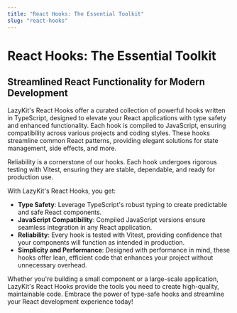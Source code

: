 ```yaml
---
title: "React Hooks: The Essential Toolkit"
slug: "react-hooks"
---
```


# React Hooks: The Essential Toolkit
## Streamlined React Functionality for Modern Development

LazyKit's React Hooks offer a curated collection of powerful hooks written in TypeScript, designed to elevate your React applications with type safety and enhanced functionality. Each hook is compiled to JavaScript, ensuring compatibility across various projects and coding styles. These hooks streamline common React patterns, providing elegant solutions for state management, side effects, and more.

Reliability is a cornerstone of our hooks. Each hook undergoes rigorous testing with Vitest, ensuring they are stable, dependable, and ready for production use.

With LazyKit's React Hooks, you get:

- **Type Safety**: Leverage TypeScript's robust typing to create predictable and safe React components.
- **JavaScript Compatibility**: Compiled JavaScript versions ensure seamless integration in any React application.
- **Reliability**: Every hook is tested with Vitest, providing confidence that your components will function as intended in production.
- **Simplicity and Performance**: Designed with performance in mind, these hooks offer lean, efficient code that enhances your project without unnecessary overhead.

Whether you're building a small component or a large-scale application, LazyKit's React Hooks provide the tools you need to create high-quality, maintainable code. Embrace the power of type-safe hooks and streamline your React development experience today!
